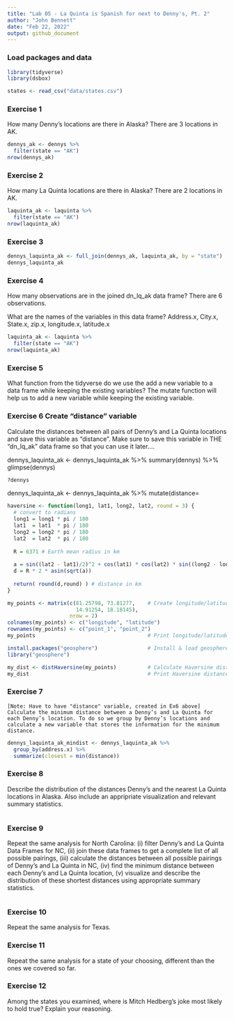 ```yaml
---
title: "Lab 05 - La Quinta is Spanish for next to Denny's, Pt. 2"
author: "John Bennett"
date: "Feb 22, 2022"
output: github_document
---
```


### Load packages and data

```r
library(tidyverse) 
library(dsbox) 
```

```r
states <- read_csv("data/states.csv")
```

### Exercise 1
How many Denny’s locations are there in Alaska?
There are 3 locations in AK.

```r
dennys_ak <- dennys %>%
  filter(state == "AK")
nrow(dennys_ak)
```

### Exercise 2
How many La Quinta locations are there in Alaska?
There are 2 locations in AK.

```r
laquinta_ak <- laquinta %>%
  filter(state == "AK")
nrow(laquinta_ak)
```


### Exercise 3

```r
dennys_laquinta_ak <- full_join(dennys_ak, laquinta_ak, by = "state")
dennys_laquinta_ak
```

### Exercise 4
How many observations are in the joined dn_lq_ak data frame? There are 6 observations.

What are the names of the variables in this data frame? Address.x, City.x, State.x, zip.x, longitude.x, latitude.x 

```r
laquinta_ak <- laquinta %>%
  filter(state == "AK")
nrow(laquinta_ak)
```

### Exercise 5  
What function from the tidyverse do we use the add a new variable to a data frame while keeping the existing variables?
The mutate function will help us to add a new variable while keeping the existing variable. 

### Exercise 6 Create "distance" variable
Calculate the distances between all pairs of Denny’s and La Quinta locations and save this variable as "distance". Make sure to save this variable in THE "dn_lq_ak" data frame so that you can use it later....

dennys_laquinta_ak <- dennys_laquinta_ak %>%
summary(dennys) %>%
glimpse(dennys)
```r
?dennys
```

dennys_laquinta_ak <- dennys_laquinta_ak %>%
mutate(distance=
```r

haversine <- function(long1, lat1, long2, lat2, round = 3) {
  # convert to radians
  long1 = long1 * pi / 180
  lat1  = lat1  * pi / 180
  long2 = long2 * pi / 180
  lat2  = lat2  * pi / 180
  
  R = 6371 # Earth mean radius in km
  
  a = sin((lat2 - lat1)/2)^2 + cos(lat1) * cos(lat2) * sin((long2 - long1)/2)^2
  d = R * 2 * asin(sqrt(a))
  
  return( round(d,round) ) # distance in km
}
```

```r
my_points <- matrix(c(81.25798, 73.81277,    # Create longitude/latitude matrix
                      14.91254, 18.18145),
                    nrow = 2)
colnames(my_points) <- c("longitude", "latitude")
rownames(my_points) <- c("point_1", "point_2")
my_points                                    # Print longitude/latitude matrix
```

```r
install.packages("geosphere")                # Install & load geosphere
library("geosphere")
```

```r
my_dist <- distHaversine(my_points)          # Calculate Haversine distance
my_dist                                      # Print Haversine distance
```

### Exercise 7 
    [Note: Have to have "distance" variable, created in Ex6 above] Calculate the minimum distance between a Denny’s and La Quinta for each Denny’s location. To do so we group by Denny’s locations and calculate a new variable that stores the information for the minimum distance.

```r
dennys_laquinta_ak_mindist <- dennys_laquinta_ak %>%
  group_by(address.x) %>%
  summarize(closest = min(distance))
```



### Exercise 8
Describe the distribution of the distances Denny’s and the nearest La Quinta locations in Alaska. Also include an appripriate visualization and relevant summary statistics.

```r

```

### Exercise 9
Repeat the same analysis for North Carolina: (i) filter Denny’s and La Quinta Data Frames for NC, (ii) join these data frames to get a complete list of all possible pairings, (iii) calculate the distances between all possible pairings of Denny’s and La Quinta in NC, (iv) find the minimum distance between each Denny’s and La Quinta location, (v) visualize and describe the distribution of these shortest distances using appropriate summary statistics.

```r

```

### Exercise 10
Repeat the same analysis for Texas.


### Exercise 11
Repeat the same analysis for a state of your choosing, different than the ones we covered so far.


### Exercise 12
Among the states you examined, where is Mitch Hedberg’s joke most likely to hold true? Explain your reasoning.
